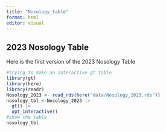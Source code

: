 ```yaml
---
title: "Nosology_table"
format: html
editor: visual
---
```


## 2023 Nosology Table

Here is the first version of the 2023 Nosology Table

```r
#trying to make an interactive gt table
library(gt)
library(here)
library(readr)
Nosology_2023 <- read_rds(here("data/Nosology_2023.rds"))
nosology_tbl <-Nosology_2023 |>
  gt() |>
  opt_interactive()
#show the table
nosology_tbl
```
